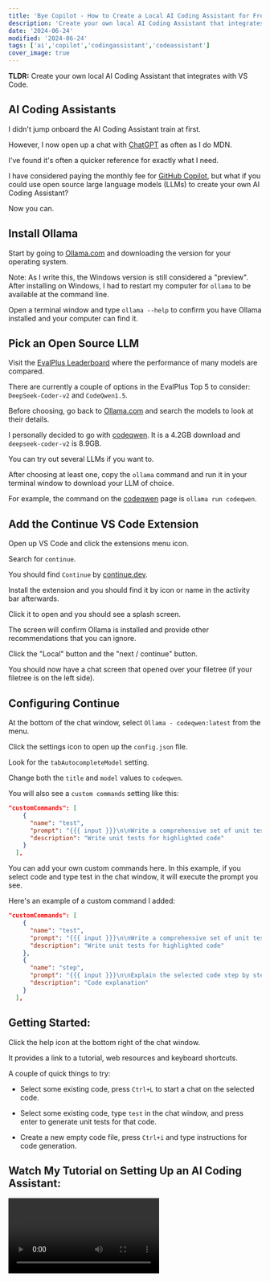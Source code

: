 ```yaml
---
title: 'Bye Copilot - How to Create a Local AI Coding Assistant for Free'
description: 'Create your own local AI Coding Assistant that integrates with VS Code.'
date: '2024-06-24'
modified: '2024-06-24'
tags: ['ai','copilot','codingassistant','codeassistant']
cover_image: true
---
```


**TLDR:** Create your own local AI Coding Assistant that integrates with VS Code.

## AI Coding Assistants

I didn't jump onboard the AI Coding Assistant train at first. 

However, I now open up a chat with [ChatGPT](https://chatgpt.com/) as often as I do MDN.

I've found it's often a quicker reference for exactly what I need. 

I have considered paying the monthly fee for [GitHub Copilot](https://github.com/features/copilot), but what if you could use open source large language models (LLMs) to create your own AI Coding Assistant? 

Now you can.

## Install Ollama

Start by going to [Ollama.com](https://ollama.com/) and downloading the version for your operating system. 

Note: As I write this, the Windows version is still considered a "preview". After installing on Windows, I had to restart my computer for `ollama` to be available at the command line.

Open a terminal window and type `ollama --help` to confirm you have Ollama installed and your computer can find it.

## Pick an Open Source LLM 

Visit the [EvalPlus Leaderboard](https://evalplus.github.io/leaderboard.html) where the performance of many models are compared. 

There are currently a couple of options in the EvalPlus Top 5 to consider: `DeepSeek-Coder-v2` and `CodeQwen1.5`. 

Before choosing, go back to [Ollama.com](https://ollama.com/) and search the models to look at their details. 

I personally decided to go with [codeqwen](https://ollama.com/library/codeqwen). It is a 4.2GB download and `deepseek-coder-v2` is 8.9GB.

You can try out several LLMs if you want to.

After choosing at least one, copy the `ollama` command and run it in your terminal window to download your LLM of choice. 

For example, the command on the [codeqwen](https://ollama.com/library/codeqwen) page is `ollama run codeqwen`.

## Add the Continue VS Code Extension 

Open up VS Code and click the extensions menu icon. 

Search for `continue`. 

You should find `Continue` by [continue.dev](https://www.continue.dev/).

Install the extension and you should find it by icon or name in the activity bar afterwards. 
 
Click it to open and you should see a splash screen. 

The screen will confirm Ollama is installed and provide other recommendations that you can ignore. 

Click the "Local" button and the "next / continue" button. 

You should now have a chat screen that opened over your filetree (if your filetree is on the left side).

## Configuring Continue

At the bottom of the chat window, select `Ollama - codeqwen:latest` from the menu. 

Click the settings icon to open up the `config.json` file. 

Look for the `tabAutocompleteModel` setting. 

Change both the `title` and `model` values to `codeqwen`.

You will also see a `custom commands` setting like this:

```json 
"customCommands": [
    {
      "name": "test",
      "prompt": "{{{ input }}}\n\nWrite a comprehensive set of unit tests for the selected code. It should setup, run tests that check for correctness including important edge cases, and teardown. Ensure that the tests are complete and sophisticated. Give the tests just as chat output, don't edit any file.",
      "description": "Write unit tests for highlighted code"
    }
  ],
```
You can add your own custom commands here. In this example, if you select code and type test in the chat window, it will execute the prompt you see. 

Here's an example of a custom command I added: 

```json 
"customCommands": [
    {
      "name": "test",
      "prompt": "{{{ input }}}\n\nWrite a comprehensive set of unit tests for the selected code. It should setup, run tests that check for correctness including important edge cases, and teardown. Ensure that the tests are complete and sophisticated. Give the tests just as chat output, don't edit any file.",
      "description": "Write unit tests for highlighted code"
    },
    {
      "name": "step",
      "prompt": "{{{ input }}}\n\nExplain the selected code step by step.",
      "description": "Code explanation"
    }
  ],
```

## Getting Started:

Click the help icon at the bottom right of the chat window. 

It provides a link to a tutorial, web resources and keyboard shortcuts. 

A couple of quick things to try: 

- Select some existing code, press `Ctrl+L`  to start a chat on the selected code. 

- Select some existing code, type `test` in the chat window, and press enter to generate unit tests for that code.

- Create a new empty code file, press `Ctrl+i` and type instructions for code generation.


## Watch My Tutorial on Setting Up an AI Coding Assistant:

<Video id="he0_W5iCv-I" />


